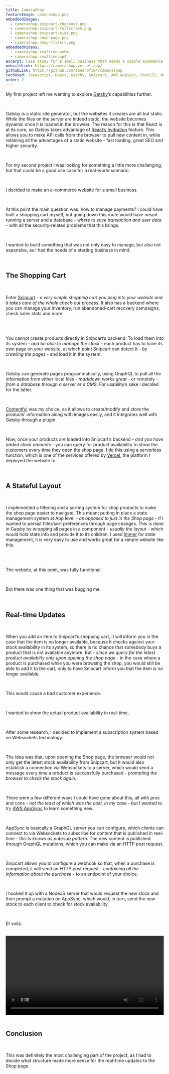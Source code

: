 ```yaml
---
title: CameraShop
featureImage: camerashop.png
embeddedImages:
  - camerashop-snipcart-checkout.png
  - camerashop-snipcart-fullscreen.png
  - camerashop-snipcart-side.png
  - camerashop-shop-page.png
  - camerashop-shop-filters.png
embeddedVideos:
  - camerashop-realtime.webm
  - camerashop-realtime.mp4
excerpt: Case study for a small business that needs a simple eCommerce solution
websiteLink: https://camerashop.vercel.app/
githubLink: https://github.com/sandrofi84/camerashop
techUsed: Javascript, React, Gatsby, Snipcart, AWS AppSync, PostCSS, NodeJS, Contentful
order: 2
---
```



My <Link to="/projects/hodos-training/">first project</Link> left me wanting to explore [Gatsby](https://www.gatsbyjs.com/)’s capabilities further.

<br />

Gatsby is a static site generator, but the websites it creates are all but static. While the files on the server are indeed static, the website becomes dynamic once it is loaded in the browser. The reason for this is that React is at its core, so Gatsby takes advantage of [React’s hydration](https://reactjs.org/docs/react-dom.html#hydrate) feature. This allows you to make API calls from the browser to pull new content in, while retaining all the advantages of a static website - <span>fast loading, great SEO and higher security</span>.

<br />

For my second project I was looking for something a little more challenging, but that could be a good use case for a real-world scenario.

<br />

I decided to make an <span>e-commerce website for a small business</span>.

<br />

At this point the main question was: how to manage payments? I could have built a shopping cart myself, but going down this route would have meant running a server and a database - <i>where to save transaction and user data</i> - with all the security-related problems that this brings.

<br />

I wanted to build something that was not only easy to manage, but also not expensive, as I had the needs of a starting business in mind.

<br />

<h2 className="project__body__subtitle color--red">The Shopping Cart</h2>

<br />

Enter [Snipcart](https://snipcart.com/) - <i>a very simple shopping cart you plug into your website and it takes care of the whole check-out process</i>. It also has a backend where you can manage your inventory, run abandoned-cart recovery campaigns, check sales stats and more.

<br />

<div className="project__body__picture">
  <GatsbyImage alt="some alt text" image={getImage(props.localImages[0])} />
</div>

<br />

You cannot create products directly in Snipcart’s backend. To load them into its system - <i>and be able to manage the stock</i> - each product has to have its own page on your website, at which point Snipcart can detect it - <i>by crawling the pages</i> - and load it in the system.

<br />

Gatsby can generate pages programmatically, using GraphQL to pull all the information from either local files - <i>markdown works great</i> - or remotely - <i>from a database through a server or a CMS</i>. For usability’s sake I decided for the latter.

<br />

[Contentful](https://www.contentful.com/) was my choice, as it allows to create/modify and store the products’ information along with images easily, and it integrates well with Gatsby through a plugin.

<br />

Now, once your products are loaded into Snipcart’s backend - <i>and you have added stock amounts</i> - you can query for product availability to show the customers every time they open the shop page. I do this using a <span>serverless function</span>, which is one of the services offered by [Vercel](https://vercel.com/), the platform I deployed the website to.

<br />

<h2 className="project__body__subtitle color--red">A Stateful Layout</h2>

<br />

I implemented <span>a filtering and a sorting system</span> for shop products to make the shop page easier to navigate. This meant putting in place a <span>state management system</span> at App level - <i>as opposed to just in the Shop page</i> - if I wanted to persist filter/sort preferences through page changes. This is done in Gatsby by wrapping all pages in a component - <i>usually the layout</i> - which would hold state info and provide it to its children. I used [Immer](https://immerjs.github.io/immer/) for state management, it is very easy to use and works great for a simple website like this.

<br />

<div className="project__body__picture">
  <GatsbyImage alt="some alt text" image={getImage(props.localImages[4])} />
</div>

<br />

The website, at this point, was fully functional.

<br />

But there was one thing that was bugging me.

<br />

<h2 className="project__body__subtitle color--red">Real-time Updates</h2>

<br />

When you add an item to Snipcart’s shopping cart, it will inform you in the case that the item is no longer available, because it checks against your stock availability in its system, so there is no chance that somebody buys a product that is not available anymore. But - <i>since we query for the latest product availabilty only upon opening the shop page</i> - in the case where a product is purchased while you were browsing the shop, you would still be able to add it to the cart, only to have Snipcart inform you that the item is no longer available.

<br />

This would cause a bad customer experience.

<br />

I wanted to <span>show the actual product availability in real-time</span>.

<br />

After some research, I decided to implement a subscription system based on <span>Websockets</span> technology.

<br />

The idea was that, upon opening the Shop page, the browser would not only get the latest stock availability from Snipcart, but it would also establish a connection via Websockets to a server, which would send a message every time a product is successfully purchased - <i>prompting the browser to check the stock again</i>.

<br />

There were a few different ways I could have gone about this, all with pros and cons - <i>not the least of which was the cost, in my case</i> - but I wanted to try [AWS AppSync](https://aws.amazon.com/appsync/) to learn something new.

<br />

AppSync is basically <span>a GraphQL server you can configure</span>, which clients can connect to via Websockets to subscribe for content that is published in real-time - <i>this is known as pub/sub pattern</i>. The new content is published through GraphQL mutations, which you can make via an HTTP post request.

<br />

Snipcart allows you to configure a webhook so that, when a purchase is completed, it will send an HTTP post request - <i>containing all the information about the purchase</i> - to an endpoint of your choice.

<br />

I hooked it up with a <span>NodeJS server</span> that would request the new stock and then prompt a mutation on AppSync, which would, in turn, send the new stock to each client to check for stock availability.

<br />

Et voilà.

<br />

<div className="project__body__video">
  <video controls mute width="100%">
    <source src={props.localVideos[0].publicURL} type="video/webm" />
    <source src={props.localVideos[1].publicURL} type="video/mp4" />
  </video>
</div>

<br />

<h2 className="project__body__subtitle color--red">Conclusion</h2>

<br />

This was definitely the most challenging part of the project, as I had to decide what structure made more sense for the real-time updates to the Shop page.
